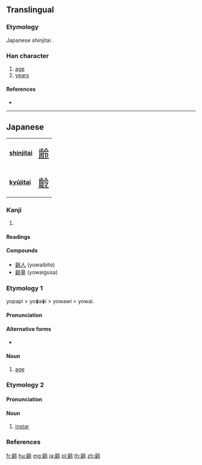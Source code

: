 {{character info/new}}
{{also|齡}}
==Translingual==
{{Han simplified forms|齡|齢|龄}}
===Etymology===
Japanese shinjitai {{Han simp|齡|f=齒|t=歯}}.

===Han character===
{{Han char|rn=211|rad=歯|as=05|sn=20|four=|canj=XXYUO,YUOII|ids=⿰歯令}}

# [[age]]
# [[years]]

====References====
* {{Han ref|kx=1533.281|dkj=48632|hdz=21446.061|uh=9F62|ud=40802}}

----

==Japanese==
{| class="floatright" border=1 cellpadding="5" cellspacing="0"
|- valign="center"
| bgcolor="#dfefff"|
'''[[shinjitai]]'''
|<span class="Jpan" lang="ja" style="font-size: 175%">[[齢]]</span>
|- valign="center"
| bgcolor="#dfefff"|
'''[[kyūjitai]]'''
|<span class="Hant" lang="zh-Hant" style="font-size: 175%">[[齡]]</span>
|}
===Kanji===
{{ja-kanji|grade=c|rs=齒05|style=s|kyu=齡}}

# {{defn|lang=ja|sort=齒05}}

====Readings====
{{ja-readings|goon=[[りょう]] (ryō)|kanon=[[れい]] (rei)|kun=[[よわい]] (yowai)}}

====Compounds====
* [[齢人]] (yowaibito)
* [[齢草]] (yowaigusa)

===Etymology 1===
{{ja-kanjitab|よわい|yomi=k}}
yopapi > yoɸaɸi > yowawi > yowai.

====Pronunciation====
{{ja-pron|yomi=k|よわい|acc=0|acc_ref=DJR,NHK|acc2=2|acc2_ref=NHK}}

====Alternative forms====
* {{ja-l|歯}}

====Noun====
{{ja-noun|kyu=齡|よわい|hhira=よはひ}}

# [[age]]

===Etymology 2===
{{ja-kanjitab|れい|yomi=o}}

====Pronunciation====
{{ja-pron|yomi=kanon|れい|acc=1|acc_ref=DJR}}

====Noun====
{{ja-noun|kyu=齡|れい}}

# [[instar]]

===References===
<references/>

[[fr:齢]]
[[hu:齢]]
[[mg:齢]]
[[ja:齢]]
[[pl:齢]]
[[th:齢]]
[[zh:齢]]